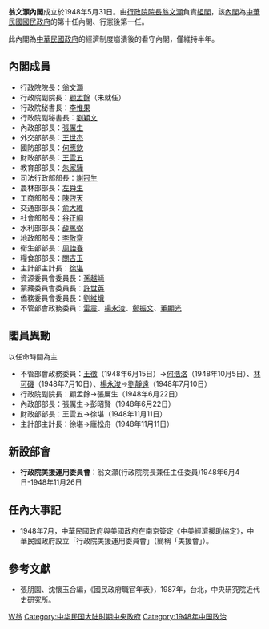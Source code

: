 {{Infobox government cabinet
|cabinet_name =翁文灝內閣
|cabinet_number = 
|jurisdiction = 中華民國
| flag                    = Flag of the Republic of China.svg
| flag_border             = true
|incumbent = 
|image =翁秘書文灝 (cropped).jpg
|date_formed = {{Start date|1948|5|31|df=y}}
|date_dissolved = {{End date|1948|12|12|df=y}}
|government_head = [[翁文灝|翁文灝]]
|government_head_history =
|deputy_government_head = [[顧孟餘|顧孟餘]]（未就任）
|state_head = [[蔣中正|蔣中正]]
|deputy_state_head = [[李宗仁|李宗仁]]
|current_number = 
|former_members_number =
|total_number =
|political_party = {{KMT}}<br>{{中國青年黨}}
|legislature_status = [[聯合政府|聯合政府]]
|election = [[1948年中華民國立法委員選舉|1948年中華民國立法委員選舉]]
|last_election = 
|legislature_term = 
|budget = 
|opposition_cabinet = 
|opposition_party = 
|opposition_leader = 
|incoming_formation =
|outgoing_formation =
|previous = 行憲後'''首任'''<br>[[張群內閣|張群內閣]]（國民政府行政院）
|successor = [[第二次孫科內閣|第二次孫科內閣]]
}}
'''翁文灝內閣'''成立於1948年5月31日。由[[行政院院長|行政院院長]][[翁文灝|翁文灝]]負責[[組閣|組閣]]，該[[內閣|內閣]]為[[中華民國|中華民國]][[國民政府|國民政府]]的第十任內閣、行憲後第一任。

此內閣為[[中華民國政府|中華民國政府]]的經濟制度崩潰後的看守內閣，僅維持半年。

==內閣成員==
*行政院院長：[[翁文灝|翁文灝]]{{KMT}}
*行政院副院長：[[顧孟餘|顧孟餘]]（未就任）{{KMT}}
*行政院秘書長：[[李惟果|李惟果]]{{KMT}}
*行政院副秘書長：[[劉穎文|劉穎文]]
*內政部部長：[[張厲生|張厲生]]{{KMT}}
*外交部部長：[[王世杰_(1891年)|王世杰]]{{KMT}}
*國防部部長：[[何應欽|何應欽]]{{KMT}}
*財政部部長：[[王雲五|王雲五]]{{NONP}}
*教育部部長：[[朱家驊|朱家驊]]{{KMT}}
*司法行政部部長：[[謝冠生|謝冠生]]
*農林部部長：[[左舜生|左舜生]]{{中國青年黨}}
*工商部部長：[[陳啓天|陳啓天]]{{中國青年黨}}
*交通部部長：[[俞大維|俞大維]]{{NONP}}
*社會部部長：[[谷正綱|谷正綱]]{{KMT}}
*水利部部長：[[薛篤弼|薛篤弼]]{{KMT}}
*地政部部長：[[李敬齋|李敬齋]]
*衛生部部長：[[周詒春|周詒春]]
*糧食部部長：[[關吉玉|關吉玉]]
*主計部主計長：[[徐堪|徐堪]]{{KMT}}
*資源委員會委員長：[[孫越崎|孫越崎]]{{KMT}}
*蒙藏委員會委員長：[[許世英|許世英]]{{KMT}}
*僑務委員會委員長：[[劉維熾|劉維熾]]{{KMT}}
*不管部會政務委員：[[雷震_(中華民國政治人物)|雷震]]{{KMT}}、[[楊永浚|楊永浚]]{{中國青年黨}}、[[鄭振文|鄭振文]]{{中國青年黨}}、[[董顯光|董顯光]]{{KMT}}

==閣員異動==
以任命時間為主
*不管部會政務委員：[[王徵_(中華民國)|王徵]]（1948年6月15日）→[[何浩洛|何浩洛]]（1948年10月5日）、[[林可磯|林可磯]]（1948年7月10日）、[[楊永浚|楊永浚]]→[[劉靜遠|劉靜遠]]（1948年7月10日）
*行政院副院長：顧孟餘→張厲生（1948年6月22日）
*內政部部長：張厲生→彭昭賢（1948年6月22日）
*財政部部長：王雲五→徐堪（1948年11月11日）
*主計部主計長：徐堪→龐松舟（1948年11月11日）

==新設部會==
*'''行政院美援運用委員會'''：翁文灝(行政院院長兼任主任委員)1948年6月4日-1948年11月26日

==任內大事記==
*1948年7月，中華民國政府與美國政府在南京簽定《中美經濟援助協定》，中華民國政府設立「行政院美援運用委員會」（簡稱「美援會」）。

==參考文獻==
*張朋園、沈懷玉合編，《國民政府職官年表》，1987年，台北，中央研究院近代史研究所。

{{中華民國行憲後內閣|張群內閣|翁文灝內閣|1948年5月31日—1948年12月22日|第二次孫科內閣}}

[[Category:中華民國內閣|W翁]]
[[Category:中华民国大陆时期中央政府|Category:中华民国大陆时期中央政府]]
[[Category:1948年中国政治|Category:1948年中国政治]]